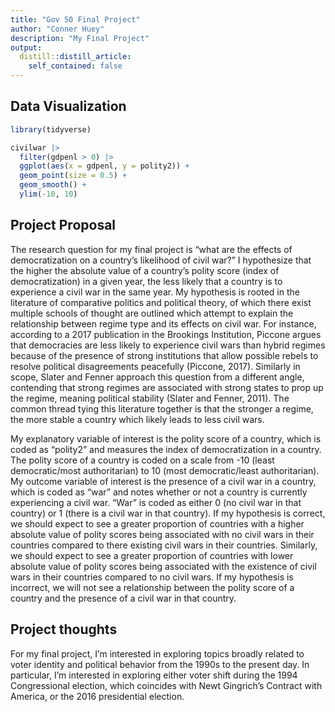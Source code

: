 ```yaml
---
title: "Gov 50 Final Project"
author: "Conner Huey"
description: "My Final Project"
output:
  distill::distill_article:
    self_contained: false
---
```


## Data Visualization

```r
library(tidyverse)

civilwar |>
  filter(gdpenl > 0) |>
  ggplot(aes(x = gdpenl, y = polity2)) +
  geom_point(size = 0.5) +
  geom_smooth() +
  ylim(-10, 10)
```


## Project Proposal

The research question for my final project is "what are the effects of democratization on a country's likelihood of civil war?" I hypothesize that the higher the absolute value of a country's polity score (index of democratization) in a given year, the less likely that a country is to experience a civil war in the same year. My hypothesis is rooted in the literature of comparative politics and political theory, of which there exist multiple schools of thought are outlined which attempt to explain the relationship between regime type and its effects on civil war. For instance, according to a 2017 publication in the Brookings Institution, Piccone argues that democracies are less likely to experience civil wars than hybrid regimes because of the presence of strong institutions that allow possible rebels to resolve political disagreements peacefully (Piccone, 2017). Similarly in scope, Slater and Fenner approach this question from a different angle, contending that strong regimes are associated with strong states to prop up the regime, meaning political stability (Slater and Fenner, 2011). The common thread tying this literature together is that the stronger a regime, the more stable a country which likely leads to less civil wars.

My explanatory variable of interest is the polity score of a country, which is coded as "polity2" and measures the index of democratization in a country. The polity score of a country is coded on a scale from -10 (least democratic/most authoritarian) to 10 (most democratic/least authoritarian). My outcome variable of interest is the presence of a civil war in a country, which is coded as "war" and notes whether or not a country is currently experiencing a civil war. "War" is coded as either 0 (no civil war in that country) or 1 (there is a civil war in that country). If my hypothesis is correct, we should expect to see a greater proportion of countries with a higher absolute value of polity scores being associated with no civil wars in their countries compared to there existing civil wars in their countries. Similarly, we should expect to see a greater proportion of countries with lower absolute value of polity scores being associated with the existence of civil wars in their countries compared to no civil wars. If my hypothesis is incorrect, we will not see a relationship between the polity score of a country and the presence of a civil war in that country.


## Project thoughts

For my final project, I'm interested in exploring topics broadly related to voter identity and political behavior from the 1990s to the present day. In particular, I'm interested in exploring either voter shift during the 1994 Congressional election, which coincides with Newt Gingrich's Contract with America, or the 2016 presidential election.